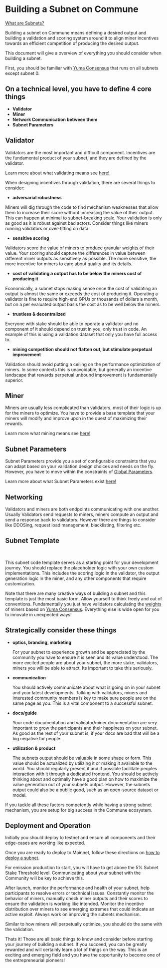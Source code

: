 
# Building a Subnet on Commune

[What are Subnets?](/docs/subnets/what-is-a-subnet)

Building a subnet on Commune means defining a desired output and building a validation and scoring system around it to align miner incentives towards an efficient competition of producing the desired output.

This document will give a overview of everything you should consider when building a subnet.

First, you should be familiar with [Yuma Consensus](/docs/subspace/yuma-consensus) that runs on all subnets except subnet 0.

## On a technical level, you have to define 4 core things

- **Validator**
- **Miner**
- **Network Communication between them**
- **Subnet Parameters**

## Validator

Validators are the most important and difficult component. Incentives are the fundamental product of your subnet, and they are defined by the validator.

Learn more about what validating means see [here!](/docs/validating/what-is-validating)

When designing incentives through validation, there are several things to consider:

- **adversarial robustness**

Miners will dig through the code to find mechanism weaknesses that allow them to increase their score without increasing the value of their output. This can happen at minimal to subnet-breaking scale. Your validation is only as good as it is robust against bad actors. Consider things like miners running validators or over-fitting on data.

- **sensitive scoring**

Validators score the value of miners to produce granular [weights](/docs/concepts/weight-system) of their value. Your scoring should capture the differences in value between different miner outputs as sensitively as possible. The more sensitive, the more incentive for miners to care about quality and its details.

- **cost of validating a output has to be below the miners cost of producing it**

Economically, a subnet stops making sense once the cost of validating an output is almost the same or exceeds the cost of producing it. Operating a validator is fine to require high-end GPUs or thousands of dollars a month, but on a per evaluated output basis the cost as to be well below the miners.

- **trustless & decentralized**

Everyone with stake should be able to operate a validator and no component of it should depend on trust in you, only trust in code. An example of this is using a validation dataset that only you have full access to.

- **mining competition should not flatten out, but stimulate perpetual improvement**

Validation should avoid putting a ceiling on the performance optimization of miners. In some contexts this is unavoidable, but generally an incentive landscape that rewards perpetual unbound improvement is fundamentally superior.

## Miner

Miners are usually less complicated than validators, most of their logic is up for the miners to optimize. You have to provide a base template that your miners will modify and improve upon in the quest of maximizing their rewards.

Learn more what mining means see [here!](/docs/mining/what-is-mining)

## Subnet Parameters

Subnet Parameters provide you a set of configurable constraints that you can adapt based on your validation design choices and needs on the fly. However, you have to move within the constraints of [Global Parameters](/docs/subspace/global-parameters).

Learn more about what Subnet Parameters exist [here!](/docs/subnets/subnet-parameters)

## Networking

Validators and miners are both endpoints communicating with one another. Usually Validators send requests to miners, miners compute an output and send a response back to validators. However there are things to consider like DDOSing, request load management, blacklisting, filtering etc.

## Subnet Template

<SubnetTemplateCards />

<br />

This subnet code template serves as a starting point for your development journey. You should replace the placeholder logic with your own custom implementations. This includes the scoring logic in the validator, the output generation logic in the miner, and any other components that require customization.

Note that there are many creative ways of building a subnet and this template is just the most basic form. Allow yourself to think freely and out of conventions. Fundamentally you just have validators calculating the [weights](/docs/concepts/weight-system) of miners based on [Yuma Consensus](/docs/subspace/yuma-consensus). Everything else is wide open for you to innovate in unexpected ways!

## Strategically consider these things

- **optics, branding, marketing**

  For your subnet to experience growth and be appreciated by the community you have to ensure it is seen and its value understood. The more excited people are about your subnet, the more stake, validators, miners you will be able to attract. Its important to take this seriously.

- **communication**

  You should actively communicate about what is going on in your subnet and your latest developments. Talking with validators, miners and interested community members is key to make sure people are on the same page as you. This is a vital component to a successful subnet.

- **docs/guide**

  Your code documentation and validator/miner documentation are very important to grow the participants and their happiness on your subnet. As good as the rest of your subnet is, if your docs are bad that will be a big negative for people.

- **utilization & product**

  The subnets output should be valuable in some shape or form. This value should be actualized by utilizing it or making it available to the world. You should regularly present it and if possible facilitate peoples interaction with it through a dedicated frontend. You should be actively thinking about and optimally have a good plan on how to maximize the value generation out of your subnets output. However, the subnets output could also be a public good, such as an open-source dataset or model.

If you tackle all these factors competently while having a strong subnet mechanism, you are setup for big success in the Commune ecosystem.

## Deployment and Operation

Initially you should deploy to testnet and ensure all components and their edge-cases are working like expected.

Once you are ready to deploy to Mainnet, follow these directions on [how to deploy a subnet](/docs/subnets/deploying-a-subnet).

For emission production to start, you will have to get above the 5% Subnet Stake Threshold level. Communicating about your subnet with the Community will be key to achieve this.

After launch, monitor the performance and health of your subnet, help participants to resolve errors or technical issues. Constantly monitor the behavior of miners, manually check miner outputs and their scores to ensure the validation is working like intended. Monitor the incentive distribution over miners to see emerging extremes that could indicate an active exploit. Always work on improving the subnets mechanism.

Similar to how miners will perpetually optimize, you should do the same with the validation.

Thats it! Those are all basic things to know and consider before starting your journey of building a subnet. If you succeed, you can be greatly rewarded and will certainly learn a lot of things on the way. This is an exciting and emerging field and you have the opportunity to become one of the entrepreneurial pioneers!
